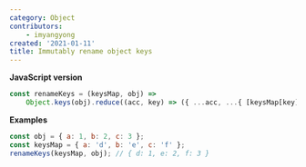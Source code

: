 ```yaml
---
category: Object
contributors:
    - imyangyong
created: '2021-01-11'
title: Immutably rename object keys
---
```


**JavaScript version**

```js
const renameKeys = (keysMap, obj) =>
    Object.keys(obj).reduce((acc, key) => ({ ...acc, ...{ [keysMap[key] || key]: obj[key] } }), {});
```

**Examples**

```js
const obj = { a: 1, b: 2, c: 3 };
const keysMap = { a: 'd', b: 'e', c: 'f' };
renameKeys(keysMap, obj); // { d: 1, e: 2, f: 3 }
```
